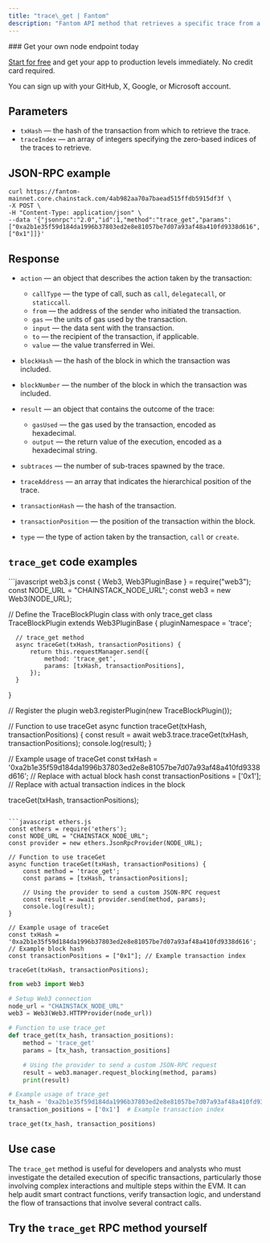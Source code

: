 ---
title: "trace\_get | Fantom"
description: "Fantom API method that retrieves a specific trace from a transaction by index. Th method is part of the Ethereum client's tracing API, which provides detailed insights into individual transaction steps within the Ethereum Virtual Machine (EVM). It is particularly useful for analyzing transactions with multiple internal calls and operations."
---

<Check>
  ### Get your own node endpoint today

  [Start for free](https://console.chainstack.com/) and get your app to production levels immediately. No credit card required.

  You can sign up with your GitHub, X, Google, or Microsoft account.
</Check>

## Parameters

* `txHash` — the hash of the transaction from which to retrieve the trace.
* `traceIndex` — an array of integers specifying the zero-based indices of the traces to retrieve.

## JSON-RPC example

```shell
curl https://fantom-mainnet.core.chainstack.com/4ab982aa70a7baead515ffdb5915df3f \
-X POST \
-H "Content-Type: application/json" \
--data '{"jsonrpc":"2.0","id":1,"method":"trace_get","params":["0xa2b1e35f59d184da1996b37803ed2e8e81057be7d07a93af48a410fd9338d616", ["0x1"]]}'
```

## Response

* `action` — an object that describes the action taken by the transaction:

  * `callType` — the type of call, such as `call`, `delegatecall`, or `staticcall`.
  * `from` — the address of the sender who initiated the transaction.
  * `gas` — the units of gas used by the transaction.
  * `input` — the data sent with the transaction.
  * `to` — the recipient of the transaction, if applicable.
  * `value` — the value transferred in Wei.

* `blockHash` — the hash of the block in which the transaction was included.

* `blockNumber` — the number of the block in which the transaction was included.

* `result` — an object that contains the outcome of the trace:

  * `gasUsed` — the gas used by the transaction, encoded as hexadecimal.
  * `output` — the return value of the execution, encoded as a hexadecimal string.

* `subtraces` — the number of sub-traces spawned by the trace.

* `traceAddress` — an array that indicates the hierarchical position of the trace.

* `transactionHash` — the hash of the transaction.

* `transactionPosition` — the position of the transaction within the block.

* `type` — the type of action taken by the transaction, `call` or `create`.

## `trace_get` code examples

<CodeGroup>
  ```javascript web3.js
  const { Web3, Web3PluginBase } = require("web3");
  const NODE_URL = "CHAINSTACK_NODE_URL";
  const web3 = new Web3(NODE_URL);

  // Define the TraceBlockPlugin class with only trace_get
  class TraceBlockPlugin extends Web3PluginBase {
      pluginNamespace = 'trace';

      // trace_get method
      async traceGet(txHash, transactionPositions) {
          return this.requestManager.send({
              method: 'trace_get',
              params: [txHash, transactionPositions],
          });
      }
  }

  // Register the plugin
  web3.registerPlugin(new TraceBlockPlugin());

  // Function to use traceGet
  async function traceGet(txHash, transactionPositions) {
      const result = await web3.trace.traceGet(txHash, transactionPositions);
      console.log(result);
  }

  // Example usage of traceGet
  const txHash = '0xa2b1e35f59d184da1996b37803ed2e8e81057be7d07a93af48a410fd9338d616'; // Replace with actual block hash
  const transactionPositions = ['0x1']; // Replace with actual transaction indices in the block

  traceGet(txHash, transactionPositions);
  ```

  ```javascript ethers.js
  const ethers = require('ethers');
  const NODE_URL = "CHAINSTACK_NODE_URL";
  const provider = new ethers.JsonRpcProvider(NODE_URL);

  // Function to use traceGet
  async function traceGet(txHash, transactionPositions) {
      const method = 'trace_get';
      const params = [txHash, transactionPositions];

      // Using the provider to send a custom JSON-RPC request
      const result = await provider.send(method, params);
      console.log(result);
  }

  // Example usage of traceGet
  const txHash = '0xa2b1e35f59d184da1996b37803ed2e8e81057be7d07a93af48a410fd9338d616'; // Example block hash
  const transactionPositions = ["0x1"]; // Example transaction index

  traceGet(txHash, transactionPositions);
  ```

  ```python web3.py
  from web3 import Web3

  # Setup Web3 connection
  node_url = "CHAINSTACK_NODE_URL"
  web3 = Web3(Web3.HTTPProvider(node_url))

  # Function to use trace_get
  def trace_get(tx_hash, transaction_positions):
      method = 'trace_get'
      params = [tx_hash, transaction_positions]

      # Using the provider to send a custom JSON-RPC request
      result = web3.manager.request_blocking(method, params)
      print(result)

  # Example usage of trace_get
  tx_hash = '0xa2b1e35f59d184da1996b37803ed2e8e81057be7d07a93af48a410fd9338d616'  # Example block hash
  transaction_positions = ['0x1']  # Example transaction index

  trace_get(tx_hash, transaction_positions)
  ```
</CodeGroup>

## Use case

The `trace_get` method is useful for developers and analysts who must investigate the detailed execution of specific transactions, particularly those involving complex interactions and multiple steps within the EVM. It can help audit smart contract functions, verify transaction logic, and understand the flow of transactions that involve several contract calls.

## Try the `trace_get` RPC method yourself
